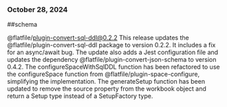 ### October 28, 2024
##schema

@flatfile/plugin-convert-sql-ddl@0.2.2
This release updates the @flatfile/plugin-convert-sql-ddl package to version 0.2.2. It includes a fix for an async/await bug. The update also adds a Jest configuration file and updates the dependency @flatfile/plugin-convert-json-schema to version 0.4.2. The configureSpaceWithSqlDDL function has been refactored to use the configureSpace function from @flatfile/plugin-space-configure, simplifying the implementation. The generateSetup function has been updated to remove the source property from the workbook object and return a Setup type instead of a SetupFactory type.